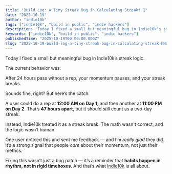 ```yaml
---
title: "Build Log: A Tiny Streak Bug in Calculating Streak! 🐞"
date: "2025-10-19"
author: "indie10k"
tags: ["indie10k", "build in public", "indie hackers"]
description: "Today I fixed a small but meaningful bug in Indie10k’s streak logic. The current behavior was: After 24 hours pass without a rep, your momentum pauses, and..."
keywords: ["indie10k", "build in public", "indie hackers"]
publishedTime: "2025-10-19T00:00:00.000Z"
slug: "2025-10-19-build-log-a-tiny-streak-bug-in-calculating-streak-hHxIriInfIumCyEtluSP"
---
```


Today I fixed a small but meaningful bug in Indie10k’s streak logic.

The current behavior was:

After 24 hours pass without a rep, your momentum pauses, and your streak breaks.

Sounds fine, right?
But here’s the catch:

A user could do a rep at **12:00 AM on Day 1**, and then another at **11:00 PM on Day 2**.
That’s **47 hours apart**, but it should *still* count as a two-day streak.

Instead, Indie10k treated it as a streak break.
The math wasn't correct, and the logic wasn’t human.

One user noticed this and sent me feedback — and I’m *really glad* they did.
It’s a strong signal that people *care* about their momentum, not just their metrics.

Fixing this wasn’t just a bug patch — it’s a reminder that **habits happen in rhythm, not in rigid timeboxes**.
And that’s what [Indie10k](https://indie10k.com) is all about.